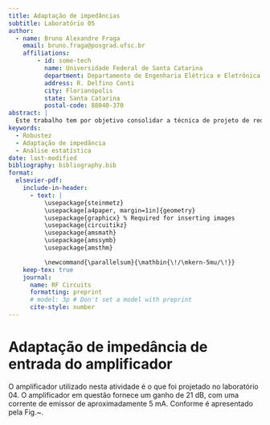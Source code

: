 ```yaml
---
title: Adaptação de impedâncias 
subtitle: Laboratório 05
author:
  - name: Bruno Alexandre Fraga
    email: bruno.fraga@posgrad.ufsc.br
    affiliations: 
        - id: some-tech
          name: Universidade Federal de Santa Catarina
          department: Departamento de Engenharia Elétrica e Eletrônica
          address: R. Delfino Conti
          city: Florianópolis
          state: Santa Catarina
          postal-code: 88040-370
abstract: |
  Este trabalho tem por objetivo consolidar a técnica de projeto de redes de casamento de impedância, em especial a técnica pela rede L. Para isso, é proposto realizar o casamento de impedância da saída de um amplificador para uma carga de 50 $\Omega$ de modo que a eficiência da potência dissipada na carga seja de 80%. Após algumas análises o projeto foi concluído com sucesso e realizada uma simulação Monte Carlo com 100 iterações para verificar a robustez do projeto por técnicas estatísticas. Os resultados obtidos foram brevemente discutidos.
keywords: 
  - Robustez
  - Adaptação de impedância
  - Análise estatística
date: last-modified
bibliography: bibliography.bib
format:
  elsevier-pdf:
    include-in-header:
      - text: |
          \usepackage{steinmetz}
          \usepackage[a4paper, margin=1in]{geometry}
          \usepackage{graphicx} % Required for inserting images
          \usepackage{circuitikz}
          \usepackage{amsmath}
          \usepackage{amssymb}
          \usepackage{amsthm}

          \newcommand{\parallelsum}{\mathbin{\!/\mkern-5mu/\!}}
    keep-tex: true
    journal:
      name: RF Circuits
      formatting: preprint
      # model: 3p # Don't set a model with preprint
      cite-style: number
---
```




# Adaptação de impedância de entrada do amplificador

O amplificador utilizado nesta atividade é o que foi projetado no laboratório 04. O amplificador em questão fornece um ganho de 21 dB, com uma corrente de emissor de aproximadamente 5 mA. Conforme é apresentado pela Fig.~\ref{fig:complete-amplifier-dc-characterization}.

```{=latex}

\begin{figure}
    \centering
    \includegraphics[width=0.75\linewidth]{../images/complete-amplifier-dc-characterization.png}
    \caption{Amplificador completo com caracterização DC}
    \label{fig:complete-amplifier-dc-characterization}
\end{figure}


\subsection{Máxima transferência de potência}

Deseja-se adaptar a impedância de entrada do amplificador para uma fonte de potência de 50 $\Omega$, a fim de que essa fonte forneça a máxima potência para uma carga de 50 $\Omega$.

Dessa forma, é necessário obter a impedância de entrada do amplificador. Essa caracterização é apresentada na Fig.~\ref{fig:z-in-amplifier-original}.

\begin{figure}
    \centering
    \includegraphics[width=0.75\linewidth]{../images/zinamp-original1.png}
    \caption{Caracterização da impedância de entrada}
    \label{fig:z-in-amplifier-original}
\end{figure}

Dessa forma, deseja-se adaptar a impedância \(Z_i=605-j302\;\Omega\) para 50 $\Omega$. E, para essa tarefa, utiliza-se a abordagem de rede L de adaptação \cite{steer2019microwavev3} (6.5.1).

Para o primeiro passo, pode-se verificar que será necessário adaptar a impedância de 605 $\Omega$ para 50 $\Omega$ e anular a reatância capacitiva. Os cálculos para obter uma rede L que realize a adaptação da impedância para 50 $\Omega$ é descrito a seguir.

\[
\begin{split}
    \left|Q_s\right|=\left|Q_s\right|&=\sqrt{\frac{R_L}{R_s}-1}\implies\\
    &=\sqrt{\frac{605}{50}-1}\approx3,33\implies\\
\end{split}
\]

Dessa forma, obtém-se \(X_s=Q_sR_s=50\cdot3,33\approx166,7\;\Omega\) e \(X_p=R_L/Q_p=\approx181,7\;\Omega\). Como deseja-se bloquear os sinais DC na entrada do amplificador, utiliza-se a topologia de capacitor em série e indutor em paralelo, e como \(R_L>R_s\), o capacitor deve vir antes do ramo do indutor. Assim, o valor para o capacitor em série é

\[
\begin{split}
    X_s&=\frac{1}{j\omega C}\implies\\
    C&=\frac{1}{\omega X_s}\implies\\
    &=9,5456\;\text{pF}
\end{split}
\]

E para o indutor em paralelo, obtém-se

\[
\begin{split}
    X_s&=j\omega L\implies\\
    L&=\frac{X_s}{\omega}\implies\\
    &=289,225\;\text{nH}
\end{split}
\]

Em seguida, deseja-se eliminar a reatância da impedância original. Para eliminar essa reatância, será incluído um indutor em paralelo com o circuito, a fim de ressonar com a capacitância já existente na impedância de entrada. Para isso, a impedância de entrada do amplificador será modelada como um capacitor em paralelo com um resistor. Para isso, utiliza-se as equações de conversão de impedância em série para paralelo. Sabe-se que impedância em série é igual a \(R_s=605-j302\;\Omega\) e a impedância em paralelo equivalente, $Z_p$, é dada por

\[
    R_p=\frac{R_s^2+X_s^2}{R_s}\approx757,128\;\Omega
\]

e 

\[
    X_p=\frac{R_s^2+X_s^2}{X_s}\approx1,52\;k\Omega
\]

Assim, o capacitor em paralelo deve ter um valor de 

\[
    C=\frac{1}{\omega X_p}=1,05\;\text{pF}
\]

A impedância equivalente da entrada do amplificador foi mantida e pode ser visualizada na Fig.~\ref{fig:imp_equiv} e agora é possível modelar um indutor que eliminará a parte reativa da impedância de entrada do amplificador.

\begin{figure}
    \centering
    \includegraphics[width=0.75\linewidth]{../images/imp_equiv.png}
    \caption{Impedância equivalente de entrada do amplificador}
    \label{fig:imp_equiv}
\end{figure}

para eliminar essa reatância, é necessário incluir um indutor que tenha a mesma impedância, ou seja

\[
\begin{split}
    \omega L&=\frac{1}{\omega C}\implies\\
    L&=\frac{1}{\omega^2C}=2,41\;\mu H
\end{split}
\]

Utilizando os valores obtidos, como pode ser visualizado na Fig.~\ref{fig:not-matched-zin}, percebe-se que a impedância da fonte não foi obtida com sucesso. Porém, estão bem mais próximos do que estava. 

\begin{figure}
    \centering
    \includegraphics[width=0.75\linewidth]{../images/not-matched-zin.png}
    \caption{Tentativa de adaptação de impedância}
    \label{fig:not-matched-zin}
\end{figure}

Dessa forma, são realizados ajustes finos nos componentes para que a impedância desejada seja obtida com sucesso. Esse processo é ilustrado pela Fig.~\ref{fig:tune-impedances}.

\begin{figure}
    \centering
    \includegraphics[width=0.75\linewidth]{../images/tune-impedances.png}
    \caption{Ajuste fino nas impedâncias}
    \label{fig:tune-impedances}
\end{figure}

Após alguns ajustes, pode-se obter a impedância de entrada apresentada na Fig.~\ref{fig:matched-zin}.

\begin{figure}
    \centering
    \includegraphics[width=0.75\linewidth]{../images/matched-zin.png}
    \caption{Impedância de entrada adaptada}
    \label{fig:matched-zin}
\end{figure}

Para simplificar o circuito, pode-se calcular a indutância equivalente entre os dois indutores. Isso é feito da seguinte forma

\[
    L_1\parallelsum L_2=282,861\;\text{nH}
\]

O circuito equivalente pode ser visualizado na Fig.~\ref{fig:circuit-matched-ampl}.

\begin{figure}
    \centering
    \includegraphics[width=0.75\linewidth]{../images/circuit-matched-ampl.png}
    \caption{Amplificador com a impedância corretamente adaptada}
    \label{fig:circuit-matched-ampl}
\end{figure}

O resultado de potência obtida da fonte é apresentado na Fig.~\ref{fig:max-result}.


\begin{figure}
    \centering
    \includegraphics[width=0.75\linewidth]{../images/max-result.png}
    \caption{Resultados da máxima transferência de potência}
    \label{fig:max-result}
\end{figure}

A largura de banda de operação do amplificador é obtida com base nos parâmetros de máxima transferência de potência e reflexão. Segundo os parâmetros de reflexão, como pode ser visualizado na Fig.~\ref{fig:max-refl}, com base na restrição de -10 dB para reflexão, a largura de banda do amplificador é de 92,8 MHz a 109 MHz, ou seja 16,2 MHz.

\begin{figure}
    \centering
    \includegraphics[width=0.75\linewidth]{../images/max-refl.png}
    \caption{Reflexão no circuito de máxima transferência de potência}
    \label{fig:max-refl}
\end{figure}

Com base no critério da potência transferida da carga e uma tolerância de -3 dB, a largura de banda do amplificador pode ser visualizada na Fig.~\ref{fig:bandwidth-gain} e é de 49,3 MHz a 152 MHz, ou seja, 102,7 MHz. 

\begin{figure}
    \centering
    \includegraphics[width=0.75\linewidth]{../images/bandwidth-gain.png}
    \caption{Potência transferida da fonte}
    \label{fig:bandwidth-gain}
\end{figure}

Entretanto, busca-se uma banda que todas as restrições sejam atendidas. Dessa forma, a banda de operação propriamente dita do amplificador é de 92,8 MHz a 109 MHz, ou seja 16,2 MHz.

\subsection{Ruído mínimo}

Já se sabe que a impedância da fonte é a principal responsável pela minimização de ruído no circuito. Assim, deseja-se adaptar a impedância da fonte para que o amplificador "seja submetido" à uma fonte com impedância ótima. Para obter o valor da impedância ótima, a simulação de parâmetros de espalhamento do QucsStudio fornece uma propriedade chamada \(S_\text{opt}\) que se trata do coeficiente de reflexão da fonte ótimo normalizado para a impedância do porto de entrada e por meio da função \textit{rtoz}, converte o coeficiente de reflexão com impedância de referência para uma determinada impedância, por padrão, 50 $\Omega$. Fazendo utilização das ferramentas fornecidas, chega-se à uma figura de ruído mínima de 0.792 dB a uma impedância ótima da fonte de \(85,6+j1,09\;\Omega\). Dessa forma, deseja-se adaptar a impedância da fonte \(Z_s=50\;\Omega\) para \(85,6+j1,09\;\Omega\), conforme pode ser visualizado na Fig.~\ref{fig:sopt}.

\begin{figure}
    \centering
    \includegraphics[width=0.75\linewidth]{../images/sopt.png}
    \caption{Impedância ótima para minimização da figura de ruído}
    \label{fig:sopt}
\end{figure}

A adaptação da parte real da impedância de 50 $\Omega$ para 85,6 $\Omega$ é apresentada a seguir

\[
\begin{split}
    \left|Q_s\right|=\left|Q_p\right|&=\sqrt{\frac{R_L}{R_s}-1}\implies\\
    &=\sqrt{\frac{85,6}{50}-1}\approx0,84\implies\\
\end{split}
\]

Com isso, obtém-se \(X_s=42,168\;\Omega\) e \(X_p=101,455\;\Omega\). Como deseja-se manter a topologia, o capacitor em série deve ser de 37,74 pF e o indutor em paralelo deve ser de 161,5 nH. O circuito e o resultado obtido podem ser visualizados na Fig.~\ref{fig:result-part1}.

\begin{figure}
    \centering
    \includegraphics[width=0.75\linewidth]{../images/result-part1.png}
    \caption{Resultado do LNA}
    \label{fig:result-part1}
\end{figure}

Como pode ser verificado a figura mínima de ruído foi corretamente atingida e a impedância ótima que é apresentada pelo QucsStudio é muito próxima ao valor real da impedância da fonte.


\section{Adaptação de impedância de entrada do amplificador e atenuador}

\subsection{Máxima transferência de potência}

Para iniciar o próximo passo, o atenuador projetado no laboratório anterior é acoplado ao circuito do amplificador mais a rede L, como pode ser verificado na Fig.~\ref{fig:atten-circuit}.

\begin{figure}
    \centering
    \includegraphics[width=0.75\linewidth]{../images/atten-circuit.png}
    \caption{Circuito com atenuador para máxima transferência de potência}
    \label{fig:atten-circuit}
\end{figure}

Com o circuito atenuador, pode-se verificar na Fig.~\ref{fig:result-max-attL} que a condição de máxima transferência de potência foi mantida ao longo de uma banda bem abrangente (simulação de 1 MHz a 1 GHz). Aparentemente, esse comportamento é motivado pela estabilidade da impedância de entrada causada pelo atenuador. Como essa impedância não varia quase nada ao longo da banda, a condição de máxima transferência é mantida.

\begin{figure}
    \centering
    \includegraphics[width=0.75\linewidth]{../images/result-max-attL.png}
    \caption{Resultado da potência de entrada do amplificador com atenuador}
    \label{fig:result-max-attL}
\end{figure}

Em relação ao coeficiente de reflexão na entrada, pode-se verificar na Fig.~\ref{fig:coef-ref-att} que é sempre abaixo de -20 dB. Atendendo ao critério estabelecido ao logo de uma banda bem larga (de 1 MHz a 1 GHz).

\begin{figure}
    \centering
    \includegraphics[width=0.75\linewidth]{../images/coef-ref-att.png}
    \caption{Coeficiente de reflexão com atenuador}
    \label{fig:coef-ref-att}
\end{figure}

\subsection{Mínima figura de ruído}

Um problema é encontrado uma vez que analisa-se a figura de ruído do circuito com o atenuador acoplado. O circuito atenuador trata-se de uma fonte de ruído, uma vez que utiliza elementos resistivos em sua composição.

Prevendo, intuitivamente, uma grande degradação na figura de ruído do circuito em questão, a Fig.~\ref{fig:nf-min-att} apresenta os valores obtidos para o acoplamento do atenuador.

\begin{figure}
    \centering
    \includegraphics[width=0.75\linewidth]{../images/nf-min-att.png}
    \caption{Figura de ruído com atenuador}
    \label{fig:nf-min-att}
\end{figure}

Também é possível verificar que a figura de ruído mínima (gigante) já foi obtida corretamente e a resistência ótima de fonte para fornecer essa mínima figura de ruído é a mesma que está sendo utilizada pela fonte, o que indica que o circuito está corretamente adaptado.

\section{Discussão}

Aparentemente, grande parte de conhecimento necessário para o projeto de um amplificador de baixo ruído já foi adquirido. Estudamos o que é ruído e como caracterizá-lo (manualmente e pelo QucsStudio), também foram apresentados os parâmetros de espalhamento, que facilitam a caracterização do circuito (especialmente via simulação). Também foi visto que a variável mais importante (que pode ser controlada) para a minimização da figura de ruído em um circuito é a impedância da fonte do sinal. Assim, variando a impedância da fonte, podemos obter um circuito com baixo nível de ruído. O problema encontra-se justamente aí, na maioria das vezes não faz sentido alterar a impedância da fonte, necessitando de uma técnica que faça a adaptação da impedância da fonte atual (normalmente 50 $\Omega$) para a impedância ótima. Uma dessas técnicas é a adaptação de impedância por rede L. Essa técnica de adaptação permite que a parte real da impedância seja facilmente adaptada à parte real de outra impedância e, para a adaptação da parte imaginária (reatância) utiliza-se a técnica de ressonância ou absorção pela rede adaptativa. Para a adaptação da reatância, foi utilizada a técnica de ressonância, deixando de lado a absorção por parte da rede de impedância.

Em relação à segunda parte da atividade, tenho a impressão de que o atenuador pode ser útil para ampliar a banda de operação de um circuito, uma vez que tanto a maximização da fonte quanto o valor mínimo dos coeficientes de reflexão foram mantidos para uma banda bem mais larga do que sem o atenuador. Esse benefício foi obtido sob a gigantesca penalidade de degradação da figura de ruído do sistema. Ainda restam várias dúvidas em relação à utilização do atenuador.

Pode ser verificado ao longo do trabalho que diversas vezes foram utilizadas as ferramentas de ajuste fino do QucsStudio para que a adaptação de impedância fosse corretamente obtida. Foi comentado em sala de aula que isso pode ser motivado pela ordem de grandeza da impedância do amplificador, que está muito acima do que é esperado para um sistema RF. Tanto essa adequação da impedância de entrada do amplificador quanto a adequação do ganho (que deve ser de 13 dB) não foi realizada e fica pendente para essa entrega e será finalizada para as próximas atividades.

Além disso, algo que está sendo muito bem-vindo no meu repertório de conhecimento é a criação de \textit{testbenches} adequados e visualmente agradáveis para medição dos parâmetros que já foram estudados e para apresentação. Entretanto, este último ponto demanda um pouco mais de tempo e, talvez seja finalizada até o fim deste curso.

Para finalizar, identifico que ficaram pendentes a demonstração de algumas equações que apareceram ao longo deste trabalho. Tomei a liberdade de utilizar fórmulas para ser um pouco mais eficiente. Apesar de não ter apresentado as demonstrações aqui, tentei estudá-las junto à bibliografia e, pretendo melhorar isso nos próximos relatórios, tendo um pouco mais de tempo par fazê-los.


```